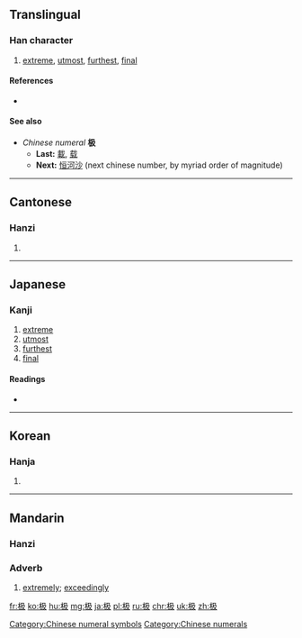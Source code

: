 {{xsee|[[極]]''' (distinct characters in traditional Chinese; merged into 极 in simplified Chinese)''' }}

==Translingual==
{{stroke order|strokes=7}}

===Han character===
{{Han char|rn=75|rad=木|as=03|sn=7|four=4794<sub>7</sub>|canj=木弓竹水 (DNHE)|ids=⿰[[木]][[及]]}}

# [[extreme]], [[utmost]], [[furthest]], [[final]]

====References====
* {{Han ref|kx=0514.170|dkj=14519|hdz=21161.090|uh=6781|ud=26497|bh=CCE5|bd=52453}}

====See also====
* ''Chinese numeral'' '''极'''
** '''Last:''' [[載]], [[载]]
** '''Next:''' [[恒河沙]] (next chinese number, by myriad order of magnitude)

[[Category:Chinese numeral symbols]]
[[Category:Chinese numerals]]

----

==Cantonese==

===Hanzi===
{{yue-hanzi|jyut=[[gik6]]|y=gik6|tra=極}}

# {{defn|lang=yue|sort=木03}}

----

==Japanese==

===Kanji===
{{ja-kanji|grade=|rs=木03}}

# [[extreme]]
# [[utmost]]
# [[furthest]]
# [[final]]

====Readings====
* {{ja-readings|on=[[きょう]] (kyō), [[ごう]] (gō)|kun=[[にぐら]] (nigura)}}

----

==Korean==

===Hanja===
{{ko-hanja|hangeul=극|eumhun=|rv=geuk|mr=kŭk|y=kuk}}

# {{defn|lang=ko|sort=木03}}

----

==Mandarin==

===Hanzi===
{{cmn-hanzi|tra=極|pin=[[jí]] ([[ji2]])|wg=chi<sup>2</sup>}}

===Adverb===
{{cmn-adv|s|pin=jí|pint=ji2|tra=極|sim=极}}

# [[extremely]]; [[exceedingly]]

[[fr:极]]
[[ko:极]]
[[hu:极]]
[[mg:极]]
[[ja:极]]
[[pl:极]]
[[ru:极]]
[[chr:极]]
[[uk:极]]
[[zh:极]]